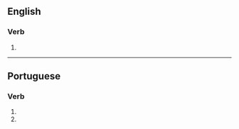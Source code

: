 ==English==

===Verb===
{{head|en|verb form}}

# {{en-third-person singular of|macadamize}}

----

==Portuguese==

===Verb===
{{head|pt|verb form}}

# {{inflection of|pt|macadamizar||2|s|pres|subj}}
# {{inflection of|pt|macadamizar||2|s|negative|impr}}
